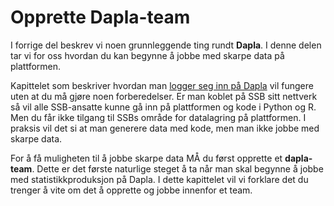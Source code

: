 # Opprette Dapla-team {#sec-project-dice}

I forrige del beskrev vi noen grunnleggende ting rundt **Dapla**. I denne delen tar vi for oss hvordan du kan begynne å jobbe med skarpe data på plattformen. 

Kapittelet som beskriver hvordan man [logger seg inn på Dapla](./innlogging.html) vil fungere uten at du må gjøre noen forberedelser. Er man koblet på SSB sitt nettverk så vil alle SSB-ansatte kunne gå inn på plattformen og kode i Python og R. Men du får ikke tilgang til SSBs område for datalagring på plattformen. I praksis vil det si at man generere data med kode, men man ikke jobbe med skarpe data. 

For å få muligheten til å jobbe skarpe data MÅ du først opprette et **dapla-team**. Dette er det første naturlige steget å ta når man skal begynne å jobbe med statistikkproduksjon på Dapla. I dette kapittelet vil vi forklare det du trenger å vite om det å opprette og jobbe innenfor et team. 

